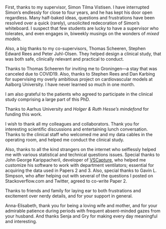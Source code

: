 First, thanks to my supervisor, Simon Tilma Vistisen. I have interrupted Simon's endlessly for close to four years, and he has kept his door open regardless. Many half-baked ideas, questions and frustrations have been resolved over a quick (rarely), unsolicited redecoration of Simon's whiteboard. I suspect that few students are lucky to have a supervisor who tolerates, and even engages in, biweekly musings on the wonders of *mixed models*.

Also, a big thanks to my co-supervisors, Thomas Scheeren, Stephen Edward Rees and Peter Juhl-Olsen. They helped design a clinical study, that was both safe, clinically relevant and practical to conduct.

Thanks to Thomas Scheeren for inviting me to Groningen---a stay that was canceled due to COVID19. Also, thanks to Stephen Rees and Dan Karbing for supervising my overly ambitious project on cardiovascular models at Aalborg University. I have never learned so much in one month.

I am also grateful to the patients who agreed to participate in the clinical study comprising a large part of this PhD.

Thanks to Aarhus University and *Holger & Ruth Hesse's mindefond* for funding this work. 

I wish to thank all my colleagues and collaborators. Thank you for interesting scientific discussions and entertaining lunch conversation. Thanks to the clinical staff who welcomed me and my data cables in the operating room, and helped me conduct the clinical study. 

Also, thanks to all the kind strangers on the internet who selflessly helped me with various statistical and technical questions issues. Special thanks to John George Karippacheril, developer of [VSCapture](https://www.ncbi.nlm.nih.gov/pmc/articles/PMC3788264/), who helped me customize his software to work with department ventilators; essential for acquiring the data used in Papers 2 and 3. Also, special thanks to Gavin L. Simpson, who after helping out with several of the questions I posted on Stackoverflow.com and Twitter, agreed to co-write Paper 2.

Thanks to friends and family for laying ear to both frustrations and excitement over nerdy details, and for your support in general. 

Anna-Elisabeth, thank you for being a loving wife and mother, and for your admirable patience during periods with frequent absent-minded gazes from your husband. And thanks Senja and Gry for making every day meaningful and interesting.

\begin{flushright}
Johannes Enevoldsen \\
Aarhus University \\
Fall, 2022
\end{flushright}
